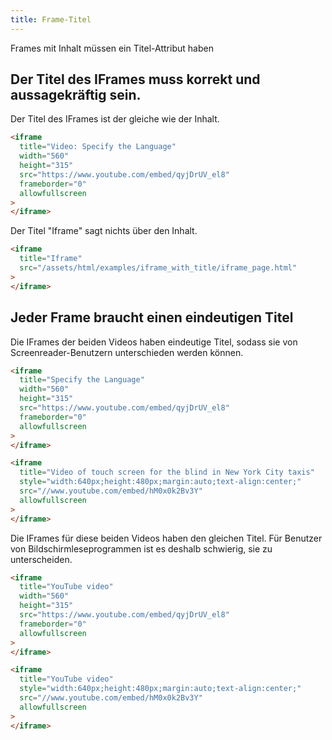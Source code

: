 ```yaml
---
title: Frame-Titel
---
```



Frames mit Inhalt müssen ein Titel-Attribut haben

## Der Titel des IFrames muss korrekt und aussagekräftig sein.

<Aside type="tip" title="Gutes Beispiel: Aussagekräftiger Iframe-Titel">
Der Titel des IFrames ist der gleiche wie der Inhalt.

```html
<iframe
  title="Video: Specify the Language"
  width="560"
  height="315"
  src="https://www.youtube.com/embed/qyjDrUV_el8"
  frameborder="0"
  allowfullscreen
>
</iframe>
```

</Aside>

<Aside type="danger" title="Schlechtes Beispiel: Allgemeiner Iframe-Titel">
Der Titel "Iframe" sagt nichts über den Inhalt.

```html
<iframe
  title="Iframe"
  src="/assets/html/examples/iframe_with_title/iframe_page.html"
>
</iframe>
```

</Aside>

## Jeder Frame braucht einen eindeutigen Titel

<Aside type="tip" title="Gutes Beispiel: Eindeutige Titel für IFrames">
Die IFrames der beiden Videos haben eindeutige Titel, sodass sie von Screenreader-Benutzern unterschieden werden können.

```html
<iframe
  title="Specify the Language"
  width="560"
  height="315"
  src="https://www.youtube.com/embed/qyjDrUV_el8"
  frameborder="0"
  allowfullscreen
>
</iframe>

<iframe
  title="Video of touch screen for the blind in New York City taxis"
  style="width:640px;height:480px;margin:auto;text-align:center;"
  src="//www.youtube.com/embed/hM0x0k2Bv3Y"
  allowfullscreen
>
</iframe>
```

</Aside>

<Aside type="danger" title="Schlechtes Beispiel: Doppelte Titel für IFrames">
  Die IFrames für diese beiden Videos haben den gleichen Titel. Für Benutzer von
  Bildschirmleseprogrammen ist es deshalb schwierig, sie zu unterscheiden.

```html
<iframe
  title="YouTube video"
  width="560"
  height="315"
  src="https://www.youtube.com/embed/qyjDrUV_el8"
  frameborder="0"
  allowfullscreen
>
</iframe>

<iframe
  title="YouTube video"
  style="width:640px;height:480px;margin:auto;text-align:center;"
  src="//www.youtube.com/embed/hM0x0k2Bv3Y"
  allowfullscreen
>
</iframe>
```

</Aside>
